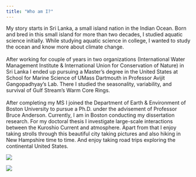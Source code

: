 ```yaml
---
title: "Who am I?"
---
```


My story starts in Sri Lanka, a small island nation in the Indian Ocean. Born and bred in this small island for more than two decades, I studied aquatic science initially. While studying aquatic science in college, I wanted to study the ocean and know more about climate change.\
\
After working for couple of years in two organizations (International Water Management Institute & International Union for Conservation of Nature) in Sri Lanka I ended up pursuing a Master's degree in the United States at School for Marine Science of UMass Dartmouth in Professor Avijit Gangopadhyay's Lab. There I studied the seasonality, variability, and survival of Gulf Stream's Warm Core Rings.\
\
After completing my MS I joined the Department of Earth & Environment of Boston University to pursue a Ph.D. under the advisement of Professor Bruce Anderson. Currently, I am in Boston conducting my dissertation research. For my doctoral thesis I investigate large-scale interactions between the Kuroshio Current and atmosphere. Apart from that I enjoy taking strolls through this beautiful city taking pictures and also hiking in New Hampshire time to time. And enjoy taking road trips exploring the continental United States.\

![](mountains.JPG)

![](bridge.jpg)
